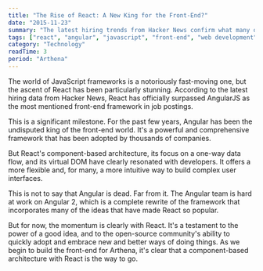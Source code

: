 ```yaml
---
title: "The Rise of React: A New King for the Front-End?"
date: "2015-11-23"
summary: "The latest hiring trends from Hacker News confirm what many of us have been feeling: React has overtaken AngularJS as the most in-demand front-end JavaScript framework. It's a remarkable rise for a library that is still relatively young."
tags: ["react", "angular", "javascript", "front-end", "web development", "hiring trends"]
category: "Technology"
readTime: 3
period: "Arthena"
---
```


The world of JavaScript frameworks is a notoriously fast-moving one, but the ascent of React has been particularly stunning. According to the latest hiring data from Hacker News, React has officially surpassed AngularJS as the most mentioned front-end framework in job postings.

This is a significant milestone. For the past few years, Angular has been the undisputed king of the front-end world. It's a powerful and comprehensive framework that has been adopted by thousands of companies.

But React's component-based architecture, its focus on a one-way data flow, and its virtual DOM have clearly resonated with developers. It offers a more flexible and, for many, a more intuitive way to build complex user interfaces.

This is not to say that Angular is dead. Far from it. The Angular team is hard at work on Angular 2, which is a complete rewrite of the framework that incorporates many of the ideas that have made React so popular.

But for now, the momentum is clearly with React. It's a testament to the power of a good idea, and to the open-source community's ability to quickly adopt and embrace new and better ways of doing things. As we begin to build the front-end for Arthena, it's clear that a component-based architecture with React is the way to go.
